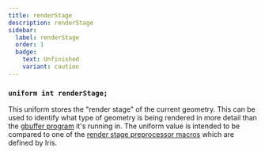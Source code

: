 ```yaml
---
title: renderStage
description: renderStage
sidebar:
  label: renderStage
  order: 1
  badge:
    text: Unfinished
    variant: caution
---
```


### `uniform int renderStage;`

This uniform stores the "render stage" of the current geometry. This can be used to identify what type of geometry is being rendered in more detail than the [gbuffer program](/reference/programs/gbuffers) it's running in. The uniform value is intended to be compared to one of the [render stage preprocessor macros](/reference/macros/render_stages) which are defined by Iris.